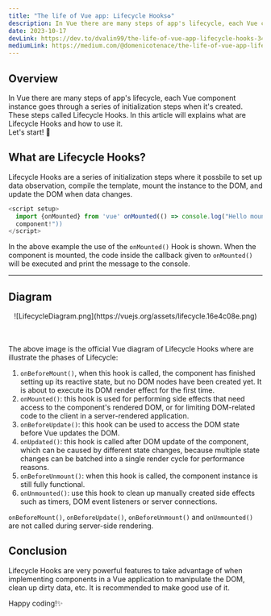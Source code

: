 ```yaml
---
title: "The life of Vue app: Lifecycle Hooks♻️"
description: In Vue there are many steps of app's lifecycle, each Vue component instance goes through a series of initialization steps when it's created.
date: 2023-10-17
devLink: https://dev.to/dvalin99/the-life-of-vue-app-lifecycle-hooks-34j
mediumLink: https://medium.com/@domenicotenace/the-life-of-vue-app-lifecycle-hooks-%EF%B8%8F-1ba8f1a6c720
---
```


## Overview

In Vue there are many steps of app's lifecycle, each Vue component instance goes through a series of initialization steps when it's created.
These steps called Lifecycle Hooks.
In this article will explains what are Lifecycle Hooks and how to use it.
<br/>
Let's start! 🤙

## What are Lifecycle Hooks?

Lifecycle Hooks are a series of initialization steps where it possbile to set up data observation, compile the template, mount the instance to the DOM, and update the DOM when data changes.

```javascript
<script setup>
  import {onMounted} from 'vue' onMounted(() => console.log("Hello mounted
  component!"))
</script>
```

In the above example the use of the `onMounted()` Hook is shown.
When the component is mounted, the code inside the callback given to `onMounted()` will be executed and print the message to the console.

---

## Diagram

<section style="display:flex; justify-content:center;">
  ![LifecycleDiagram.png](https://vuejs.org/assets/lifecycle.16e4c08e.png)
</section>
<br />
<br />

The above image is the official Vue diagram of Lifecycle Hooks where are
illustrate the phases of Lifecycle:

1. `onBeforeMount()`, when this hook is called, the component has finished setting up its reactive state, but no DOM nodes have been created yet. It is about to execute its DOM render effect for the first time.
2. `onMounted()`: this hook is used for performing side effects that need access to the component's rendered DOM, or for limiting DOM-related code to the client in a server-rendered application.
3. `onBeforeUpdate()`: this hook can be used to access the DOM state before Vue updates the DOM.
4. `onUpdated()`: this hook is called after DOM update of the component, which can be caused by different state changes, because multiple state changes can be batched into a single render cycle for performance reasons.
5. `onBeforeUnmount()`: when this hook is called, the component instance is still fully functional.
6. `onUnmounted()`: use this hook to clean up manually created side effects such as timers, DOM event listeners or server connections.

`onBeforeMount()`, `onBeforeUpdate()`, `onBeforeUnmount()` and `onUnmounted()` are not called during server-side rendering.

## Conclusion

Lifecycle Hooks are very powerful features to take advantage of when implementing components in a Vue application to manipulate the DOM, clean up dirty data, etc.
It is recommended to make good use of it.
<br/>

Happy coding!✨
